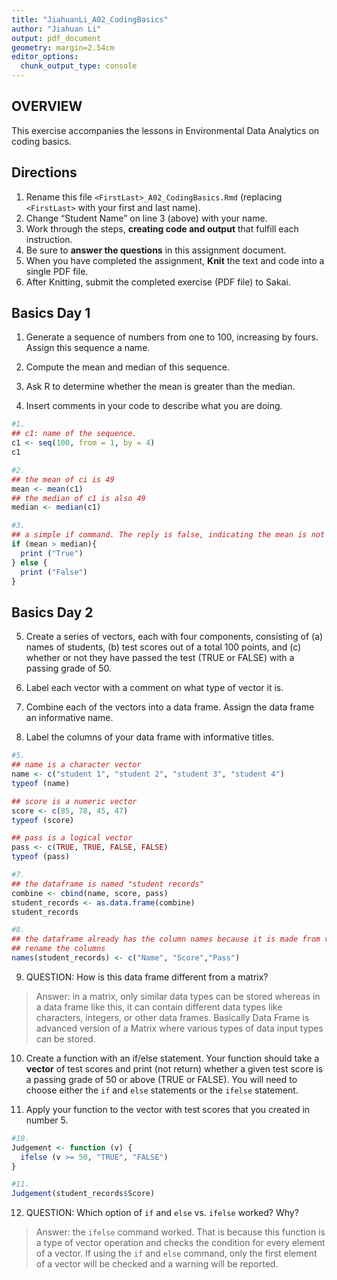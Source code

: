 ```yaml
---
title: "JiahuanLi_A02_CodingBasics"
author: "Jiahuan Li"
output: pdf_document
geometry: margin=2.54cm
editor_options: 
  chunk_output_type: console
---
```


## OVERVIEW

This exercise accompanies the lessons in Environmental Data Analytics on coding basics.

## Directions

1.  Rename this file `<FirstLast>_A02_CodingBasics.Rmd` (replacing `<FirstLast>` with your first and last name).
2.  Change "Student Name" on line 3 (above) with your name.
3.  Work through the steps, **creating code and output** that fulfill each instruction.
4.  Be sure to **answer the questions** in this assignment document.
5.  When you have completed the assignment, **Knit** the text and code into a single PDF file.
6.  After Knitting, submit the completed exercise (PDF file) to Sakai.

## Basics Day 1

1.  Generate a sequence of numbers from one to 100, increasing by fours. Assign this sequence a name.

2.  Compute the mean and median of this sequence.

3.  Ask R to determine whether the mean is greater than the median.

4.  Insert comments in your code to describe what you are doing.

```r
#1. 
## c1: name of the sequence. 
c1 <- seq(100, from = 1, by = 4)
c1

#2. 
## the mean of ci is 49
mean <- mean(c1)
## the median of c1 is also 49
median <- median(c1)

#3. 
## a simple if command. The reply is false, indicating the mean is not greater than the median.
if (mean > median){
  print ("True")
} else {
  print ("False")
}
```

## Basics Day 2

5.  Create a series of vectors, each with four components, consisting of (a) names of students, (b) test scores out of a total 100 points, and (c) whether or not they have passed the test (TRUE or FALSE) with a passing grade of 50.

6.  Label each vector with a comment on what type of vector it is.

7.  Combine each of the vectors into a data frame. Assign the data frame an informative name.

8.  Label the columns of your data frame with informative titles.

```r
#5.
## name is a character vector
name <- c("student 1", "student 2", "student 3", "student 4")
typeof (name)

## score is a numeric vector
score <- c(85, 78, 45, 47)
typeof (score)

## pass is a logical vector
pass <- c(TRUE, TRUE, FALSE, FALSE)
typeof (pass)

#7.
## the dataframe is named "student records"
combine <- cbind(name, score, pass)
student_records <- as.data.frame(combine)
student_records

#8.
## the dataframe already has the column names because it is made from vectors
## rename the columns
names(student_records) <- c("Name", "Score","Pass")
```

9.  QUESTION: How is this data frame different from a matrix?

> Answer: in a matrix, only similar data types can be stored whereas in a data frame like this, it can contain different data types like characters, integers, or other data frames. Basically Data Frame is advanced version of a Matrix where various types of data input types can be stored.

10. Create a function with an if/else statement. Your function should take a **vector** of test scores and print (not return) whether a given test score is a passing grade of 50 or above (TRUE or FALSE). You will need to choose either the `if` and `else` statements or the `ifelse` statement.

11. Apply your function to the vector with test scores that you created in number 5.

```r
#10.
Judgement <- function (v) {
  ifelse (v >= 50, "TRUE", "FALSE")
}

#11.
Judgement(student_records$Score)
```

12. QUESTION: Which option of `if` and `else` vs. `ifelse` worked? Why?

> Answer: the `ifelse` command worked. That is because this function is a type of vector operation and checks the condition for every element of a vector. If using the `if` and `else` command, only the first element of a vector will be checked and a warning will be reported.
